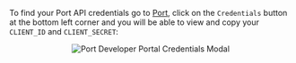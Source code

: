 To find your Port API credentials go to [Port](https://app.getport.io), click on the `Credentials` button at the bottom left corner and you will be able to view and copy your `CLIENT_ID` and `CLIENT_SECRET`:

<center>

![Port Developer Portal Credentials Modal](../../../../../static/img/software-catalog/credentials-modal.png)

</center>
